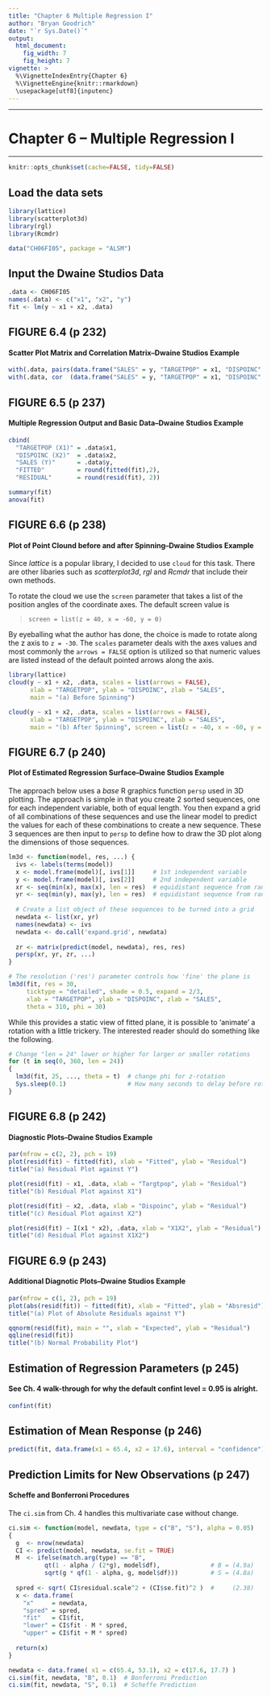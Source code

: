 ```yaml
---
title: "Chapter 6 Multiple Regression I"
author: "Bryan Goodrich"
date: "`r Sys.Date()`"
output: 
  html_document:
    fig_width: 7
    fig_height: 7
vignette: >
  %\VignetteIndexEntry{Chapter 6}
  %\VignetteEngine{knitr::rmarkdown}
  \usepackage[utf8]{inputenc}
---
```


**********
Chapter 6 -- Multiple Regression I
================================================================================
**********

```r
knitr::opts_chunk$set(cache=FALSE, tidy=FALSE)
```

Load the data sets
----------------------------------------------------------------------------

```r
library(lattice)
library(scatterplot3d)
library(rgl)
library(Rcmdr)

data("CH06FI05", package = "ALSM")
```


Input the Dwaine Studios Data
----------------------------------------------------------------------------

```r
.data <- CH06FI05
names(.data) <- c("x1", "x2", "y")
fit <- lm(y ~ x1 + x2, .data)
```


FIGURE 6.4     (p 232)
----------------------------------------------------------------------------
#### Scatter Plot Matrix and Correlation Matrix--Dwaine Studios Example

```r
with(.data, pairs(data.frame("SALES" = y, "TARGETPOP" = x1, "DISPOINC" = x2)))
with(.data, cor  (data.frame("SALES" = y, "TARGETPOP" = x1, "DISPOINC" = x2)))
```


FIGURE 6.5     (p 237)
----------------------------------------------------------------------------
#### Multiple Regression Output and Basic Data--Dwaine Studios Example

```r
cbind(
  "TARGETPOP (X1)" = .data$x1,
  "DISPOINC (X2)"  = .data$x2,
  "SALES (Y)"      = .data$y,
  "FITTED"         = round(fitted(fit),2),
  "RESIDUAL"       = round(resid(fit), 2))

summary(fit)
anova(fit)
```


FIGURE 6.6     (p 238)
----------------------------------------------------------------------------
#### Plot of Point Clound before and after Spinning--Dwaine Studios Example

Since *lattice* is a popular library, I decided to use `cloud` for this task. There are other libaries such as *scatterplot3d*, *rgl* and *Rcmdr* that include their own methods.

To rotate the cloud we use the `screen` parameter that takes a list of the position angles of the coordinate axes. The default screen value is

> `screen = list(z = 40, x = -60, y = 0)`

By eyeballing what the author has done, the choice is made to rotate along the z axis to `z = -30`. The `scales` parameter deals with the axes values and most commonly the `arrows = FALSE` option is utilized so that numeric values are listed instead of the default pointed arrows along the axis.

```r
library(lattice)
cloud(y ~ x1 + x2, .data, scales = list(arrows = FALSE), 
      xlab = "TARGETPOP", ylab = "DISPOINC", zlab = "SALES",
      main = "(a) Before Spinning")

cloud(y ~ x1 + x2, .data, scales = list(arrows = FALSE),
      xlab = "TARGETPOP", ylab = "DISPOINC", zlab = "SALES",
      main = "(b) After Spinning", screen = list(z = -40, x = -60, y = 0))
```


FIGURE 6.7     (p 240)
----------------------------------------------------------------------------
#### Plot of Estimated Regression Surface--Dwaine Studios Example

The approach below uses a *base* R graphics function `persp` used in 3D plotting. The approach is simple in that you create 2 sorted sequences, one for each independent variable, both of equal length. You then expand a grid of all combinations of these sequences and use the linear model to predict the values for each of these combinations to create a new sequence. These 3 sequences are then input to `persp` to define how to draw the 3D plot along the dimensions of those sequences. 

```r
lm3d <- function(model, res, ...) {
  ivs <- labels(terms(model))
  x <- model.frame(model)[, ivs[1]]     # 1st independent variable
  y <- model.frame(model)[, ivs[2]]     # 2nd independent variable  
  xr <- seq(min(x), max(x), len = res)  # equidistant sequence from range of 1st iv
  yr <- seq(min(y), max(y), len = res)  # equidistant sequence from range of 2nd iv
  
  # Create a list object of these sequences to be turned into a grid
  newdata <- list(xr, yr)
  names(newdata) <- ivs
  newdata <- do.call('expand.grid', newdata)
  
  zr <- matrix(predict(model, newdata), res, res)
  persp(xr, yr, zr, ...)
}

# The resolution ('res') parameter controls how 'fine' the plane is
lm3d(fit, res = 30, 
     ticktype = "detailed", shade = 0.5, expand = 2/3,
     xlab = "TARGETPOP", ylab = "DISPOINC", zlab = "SALES",
     theta = 310, phi = 30)
```

While this provides a static view of fitted plane, it is possible to 'animate' a rotation with a little trickery. The interested reader should do something like the following.

```r
# Change "len = 24" lower or higher for larger or smaller rotations
for (t in seq(0, 360, len = 24)) 
{
  lm3d(fit, 25, ..., theta = t)  # change phi for z-rotation
  Sys.sleep(0.1)                 # How many seconds to delay before rotating
}
```




FIGURE 6.8     (p 242)
----------------------------------------------------------------------------
#### Diagnostic Plots--Dwaine Studios Example

```r
par(mfrow = c(2, 2), pch = 19)
plot(resid(fit) ~ fitted(fit), xlab = "Fitted", ylab = "Residual")
title("(a) Residual Plot against Y")

plot(resid(fit) ~ x1, .data, xlab = "Targtpop", ylab = "Residual")
title("(b) Residual Plot against X1")

plot(resid(fit) ~ x2, .data, xlab = "Dispoinc", ylab = "Residual")
title("(c) Residual Plot against X2")

plot(resid(fit) ~ I(x1 * x2), .data, xlab = "X1X2", ylab = "Residual")
title("(d) Residual Plot against X1X2")
```


FIGURE 6.9     (p 243)
----------------------------------------------------------------------------
#### Additional Diagnotic Plots--Dwaine Studios Example

```r
par(mfrow = c(1, 2), pch = 19)
plot(abs(resid(fit)) ~ fitted(fit), xlab = "Fitted", ylab = "Absresid")
title("(a) Plot of Absolute Residuals against Y")

qqnorm(resid(fit), main = "", xlab = "Expected", ylab = "Residual")
qqline(resid(fit))
title("(b) Normal Probability Plot")
```


Estimation of Regression Parameters     (p 245)
----------------------------------------------------------------------------
#### See Ch. 4 walk-through for why the default confint level = 0.95 is alright.

```r
confint(fit)
```


Estimation of Mean Response     (p 246)
----------------------------------------------------------------------------

```r
predict(fit, data.frame(x1 = 65.4, x2 = 17.6), interval = "confidence")
```



Prediction Limits for New Observations     (p 247)
----------------------------------------------------------------------------
#### Scheffe and Bonferroni Procedures

The `ci.sim` from Ch. 4 handles this multivariate case without change.

```r
ci.sim <- function(model, newdata, type = c("B", "S"), alpha = 0.05) 
{
  g  <- nrow(newdata)
  CI <- predict(model, newdata, se.fit = TRUE)
  M  <- ifelse(match.arg(type) == "B",
          qt(1 - alpha / (2*g), model$df),              # B = (4.9a)
          sqrt(g * qf(1 - alpha, g, model$df)))         # S = (4.8a)
  
  spred <- sqrt( CI$residual.scale^2 + (CI$se.fit)^2 )  #     (2.38) 
  x <- data.frame(
    "x"     = newdata,
    "spred" = spred,
    "fit"   = CI$fit,
    "lower" = CI$fit - M * spred,
    "upper" = CI$fit + M * spred)
  
  return(x)
}

newdata <- data.frame( x1 = c(65.4, 53.1), x2 = c(17.6, 17.7) )
ci.sim(fit, newdata, "B", 0.1)  # Bonferroni Prediction
ci.sim(fit, newdata, "S", 0.1)  # Scheffe Prediction
```

